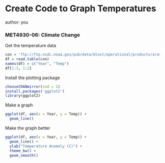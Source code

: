 Create Code to Graph Temperatures
=================================
author: you

### MET4930-06: Climate Change

Get the temperature data

```r
con = 'ftp://ftp.ncdc.noaa.gov/pub/data/mlost/operational/products/aravg.ann.land.00N.90N.v3.5.4.201407.asc'
df = read.table(con)
names(df) = c("Year", "Temp")
df[1:3, 1:2]
```

Install the plotting package

```r
chooseCRANmirror(ind = 1)
install.packages('ggplot2')
library(ggplot2)
```

Make a graph

```r
ggplot(df, aes(x = Year, y = Temp)) +
  geom_line() 
```

Make the graph better

```r
ggplot(df, aes(x = Year, y = Temp)) +
  geom_line() + 
  ylab("Temperature Anomaly (C)") +
  theme_bw() +
  geom_smooth()
```